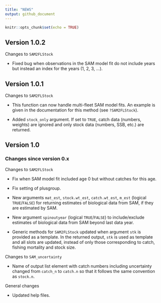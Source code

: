 ```yaml
---
title: "NEWS"
output: github_document
---
```


```r
knitr::opts_chunk$set(echo = TRUE)
```

## Version 1.0.2

Changes to `SAM2FLStock`

* Fixed bug when observations in the SAM model fit do not include years but instead an index for the years (1, 2, 3, ...).

## Version 1.0.1

Changes to `SAM2FLStock`

* This function can now handle multi-fleet SAM model fits. An example is given in the documentation for this method (see `?SAM2FLStock`).

* Added `stock_only` argument. If set to `TRUE`, catch data (numbers, weights) are ignored and only stock data (numbers, SSB, etc.) are returned.

## Version 1.0

### Changes since version 0.x

Changes to `SAM2FLStock`

* Fix when SAM model fit included age 0 but without catches for this age.

* Fix setting of plusgroup.

* New arguments `mat_est`, `stock.wt_est`, `catch.wt_est`, `m_est` (logical `TRUE`/`FALSE`) for returning estimates of biological data from SAM, if they are estimated by SAM.

* New argument `spinoutyear` (logical `TRUE`/`FALSE`) to include/exclude estimates of biological data from SAM beyond last data year.

* Generic methods for `SAM2FLStock` updated when argument `stk` is provided as a template. In the returned output, `stk` is used as template and all slots are updated, instead of only those corresponding to catch, fishing mortality and stock size.

Changes to `SAM_uncertainty`

* Name of output list element with catch numbers including uncertainty changed from `catch_n` to `catch.n` so that it follows the same convention as `stock.n`.

General changes

* Updated help files.



